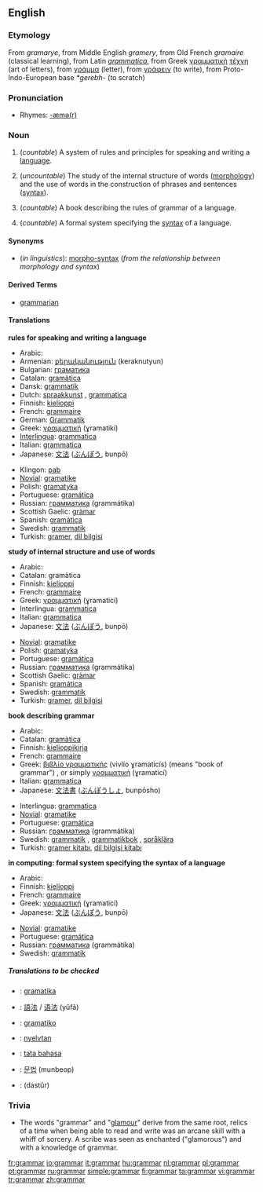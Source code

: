 ==English==
===Etymology===
From ''gramarye'', from Middle English ''gramery'', from Old French ''gramaire'' (classical learning), from Latin ''[[grammatica]]'', from Greek [[γραμματική]] [[τέχνη]] (art of letters), from [[γράμμα]] (letter), from [[γράφειν]] (to write), from Proto-Indo-European base ''*gerebh-'' (to scratch)

===Pronunciation===
*Rhymes: [[Rhymes:English:-æmə(r)|-æmə(r)]]

===Noun===
{{wikipedia}}
{{en-noun|s|-}}

#(''countable'') A system of rules and principles for speaking and writing a [[language]].
#{{linguistics}} (''uncountable'') The study of the internal structure of words ([[morphology]]) and the use of words in the construction of phrases and sentences ([[syntax]]).
#(''countable'') A book describing the rules of grammar of a language.
#{{comptheory}} (''countable'') A formal system specifying the [[syntax]] of a language.

====Synonyms====
*(''in linguistics''): [[morpho-syntax]] (''from the relationship between morphology and syntax'')
====Derived Terms====
*[[grammarian]]

====Translations====
'''rules for speaking and writing a language'''
{{top}}
*Arabic: {{ARchar|[[قواعد|قَوَاعِد]]}} {{Unicode|(qawáːʕed)}} {{p}}
*Armenian: [[քերականություն]] (keraknutyun)
*Bulgarian: [[граматика]] {{f}}
*Catalan: [[gramàtica]] {{f}}
*Dansk: [[grammatik]]
*Dutch: [[spraakkunst]] {{f}}, [[grammatica]] {{f}}
*Finnish: [[kielioppi]]
*French: [[grammaire]] {{f}}
*German: [[Grammatik]] {{f}}
*Greek: [[γραμματική]] (ɣramatikí) {{f}}
*[[Interlingua]]: [[grammatica]]
*Italian: [[grammatica]] {{f}}
*Japanese: [[文法]] ([[ぶんぽう]], bunpō)
{{mid}}
*Klingon: [[pab]]
*[[Novial]]: [[gramatike]]
*Polish: [[gramatyka]] {{f}}
*Portuguese: [[gramática]] {{f}}
*Russian: [[грамматика]] (grammátika) {{f}}
*Scottish Gaelic: [[gràmar]] {{m}}
*Spanish: [[gramática]] {{f}}
*Swedish: [[grammatik]] {{c}}
*Turkish: [[gramer]], [[dil bilgisi]]
{{bottom}}

'''study of internal structure and use of words'''
{{top}}
*Arabic: {{ARchar|[[علم]] [[قواعد|قَوَاعِد]]}} {{Unicode|(ʕílmu qawáːʕed)}} {{m}}
*Catalan: gramàtica
*Finnish: [[kielioppi]]
*French: [[grammaire]] {{f}}
*Greek: [[γραμματική]] (ɣramaticí) {{f}}
*Interlingua: [[grammatica]]
*Italian: [[grammatica]] {{f}}
*Japanese: [[文法]] ([[ぶんぽう]], bunpō)
{{mid}}
*[[Novial]]: [[gramatike]]
*Polish: [[gramatyka]] {{f}}
*Portuguese: [[gramática]] {{f}}
*Russian: [[грамматика]] (grammátika) {{f}}
*Scottish Gaelic: [[gràmar]] {{m}}
*Spanish: [[gramática]] {{f}}
*Swedish: [[grammatik]] {{c}}
*Turkish: [[gramer]], [[dil bilgisi]]
{{bottom}}

'''book describing grammar'''
{{top}}
*Arabic: {{ARchar|[[قواعد|قَوَاعِد]]}} {{Unicode|(qawáːʕed)}} {{p}}
*Catalan: [[gramàtica]]
*Finnish: [[kielioppikirja]]
*French: [[grammaire]] {{f}}
*Greek: [[βιβλίο γραμματικής]] (vivlío ɣramaticís) (means "book of grammar") {{n}}, or simply [[γραμματική]] (ɣramaticí) {{f}}
*Italian: [[grammatica]] {{f}}
*Japanese: [[文法書]] ([[ぶんぽうしょ]], bunpōsho)
{{mid}}
*Interlingua: [[grammatica]]
*[[Novial]]: [[gramatike]]
*Portuguese: [[gramática]] {{f}}
*Russian: [[грамматика]] (grammátika) {{f}}
*Swedish: [[grammatik]] {{c}}, [[grammatikbok]] {{c}}, [[språklära]] {{c}}
*Turkish: [[gramer kitabı]], [[dil bilgisi kitabı]]
{{bottom}}

'''in computing: formal system specifying the syntax of a language'''
{{top}}
*Arabic: {{ARchar|[[قواعد|قَوَاعِد]]}} {{Unicode|(qawáːʕed)}} {{p}}
*Finnish: [[kielioppi]]
*French: [[grammaire]] {{f}}
*Greek: [[γραμματική]] (ɣramaticí) {{f}}
*Japanese: [[文法]] ([[ぶんぽう]], bunpō)
{{mid}}
*[[Novial]]: [[gramatike]]
*Portuguese: [[gramática]] {{f}}
*Russian: [[грамматика]] (grammátika) {{f}}
*Swedish: [[grammatik]] {{c}}
{{bottom}}

=====Translations to be checked=====
<!--Remove this section once all of the translations below have been moved into the tables above.-->
{{checktrans}}
*{{ttbc|Basque}}: [[gramatika]]
*{{ttbc|Chinese}}: [[語法]] / [[语法]] (yǔfǎ)
*{{ttbc|Esperanto}}: [[gramatiko]]
*{{ttbc|Hungarian}}: [[nyelvtan]]
*{{ttbc|Indonesian}}: [[tata bahasa]]
*{{ttbc|Korean}}: [[문법]] (munbeop)
*{{ttbc|Persian}}: {{FAchar|[[دستور]]}} (dastûr)

===Trivia===
*The words "grammar" and "[[glamour]]" derive from the same root, relics of a time when being able to read and write was an arcane skill with a whiff of sorcery. A scribe was seen as enchanted ("glamorous") and with a knowledge of grammar.

[[fr:grammar]]
[[io:grammar]]
[[it:grammar]]
[[hu:grammar]]
[[nl:grammar]]
[[pl:grammar]]
[[pt:grammar]]
[[ru:grammar]]
[[simple:grammar]]
[[fi:grammar]]
[[ta:grammar]]
[[vi:grammar]]
[[tr:grammar]]
[[zh:grammar]]